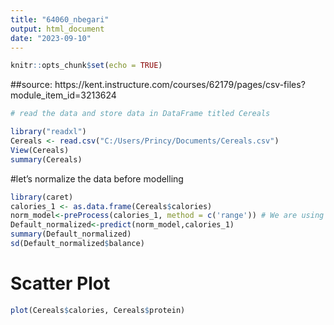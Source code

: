 ```yaml
---
title: "64060_nbegari"
output: html_document
date: "2023-09-10"
---
```


```r
knitr::opts_chunk$set(echo = TRUE)
```

##source: https://kent.instructure.com/courses/62179/pages/csv-files?module_item_id=3213624

```r
# read the data and store data in DataFrame titled Cereals

library("readxl")
Cereals <- read.csv("C:/Users/Princy/Documents/Cereals.csv")
View(Cereals)
summary(Cereals)
```


#let's normalize the data before modelling 

```r
library(caret)
calories_1 <- as.data.frame(Cereals$calories)
norm_model<-preProcess(calories_1, method = c('range')) # We are using range here, but we can easily switch to c("center", "scale")
Default_normalized<-predict(norm_model,calories_1)
summary(Default_normalized)
sd(Default_normalized$balance)

```

# Scatter Plot

```r
plot(Cereals$calories, Cereals$protein)
```